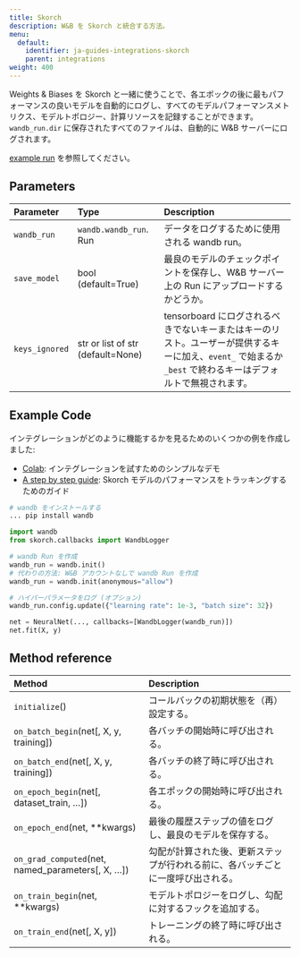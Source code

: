 ```yaml
---
title: Skorch
description: W&B を Skorch と統合する方法。
menu:
  default:
    identifier: ja-guides-integrations-skorch
    parent: integrations
weight: 400
---
```


Weights & Biases を Skorch と一緒に使うことで、各エポックの後に最もパフォーマンスの良いモデルを自動的にログし、すべてのモデルパフォーマンスメトリクス、モデルトポロジー、計算リソースを記録することができます。`wandb_run.dir` に保存されたすべてのファイルは、自動的に W&B サーバーにログされます。

[example run](https://app.wandb.ai/borisd13/skorch/runs/s20or4ct?workspace=user-borisd13) を参照してください。

## Parameters

| Parameter | Type | Description |
| :--- | :--- | :--- |
| `wandb_run` | `wandb.wandb_run`. Run | データをログするために使用される wandb run。 |
|`save_model` | bool (default=True)| 最良のモデルのチェックポイントを保存し、W&B サーバー上の Run にアップロードするかどうか。|
|`keys_ignored`| str or list of str (default=None) | tensorboard にログされるべきでないキーまたはキーのリスト。ユーザーが提供するキーに加え、`event_` で始まるか `_best` で終わるキーはデフォルトで無視されます。|

## Example Code

インテグレーションがどのように機能するかを見るためのいくつかの例を作成しました:

* [Colab](https://colab.research.google.com/drive/1Bo8SqN1wNPMKv5Bn9NjwGecBxzFlaNZn?usp=sharing): インテグレーションを試すためのシンプルなデモ
* [A step by step guide](https://app.wandb.ai/cayush/uncategorized/reports/Automate-Kaggle-model-training-with-Skorch-and-W%26B--Vmlldzo4NTQ1NQ): Skorch モデルのパフォーマンスをトラッキングするためのガイド

```python
# wandb をインストールする
... pip install wandb

import wandb
from skorch.callbacks import WandbLogger

# wandb Run を作成
wandb_run = wandb.init()
# 代わりの方法: W&B アカウントなしで wandb Run を作成
wandb_run = wandb.init(anonymous="allow")

# ハイパーパラメータをログ (オプション)
wandb_run.config.update({"learning rate": 1e-3, "batch size": 32})

net = NeuralNet(..., callbacks=[WandbLogger(wandb_run)])
net.fit(X, y)
```

## Method reference

| Method | Description |
| :--- | :--- |
| `initialize`\(\) | コールバックの初期状態を（再）設定する。 |
| `on_batch_begin`\(net\[, X, y, training\]\) | 各バッチの開始時に呼び出される。 |
| `on_batch_end`\(net\[, X, y, training\]\) | 各バッチの終了時に呼び出される。 |
| `on_epoch_begin`\(net\[, dataset_train, …\]\) | 各エポックの開始時に呼び出される。 |
| `on_epoch_end`\(net, \*\*kwargs\) | 最後の履歴ステップの値をログし、最良のモデルを保存する。 |
| `on_grad_computed`\(net, named_parameters\[, X, …\]\) | 勾配が計算された後、更新ステップが行われる前に、各バッチごとに一度呼び出される。 |
| `on_train_begin`\(net, \*\*kwargs\) | モデルトポロジーをログし、勾配に対するフックを追加する。 |
| `on_train_end`\(net\[, X, y\]\) | トレーニングの終了時に呼び出される。 |